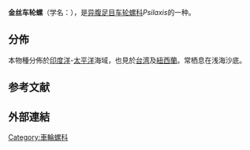 {{Speciesbox
 |taxon = Psilaxis oxytropis
| image = Psilaxis oxytropis 01.JPG
| image2 = Psilaxis oxytropis 02.JPG
 | authority = (A. Adams, 1855)
 | synonyms_ref = {{r|WoRMS_585886}}
 | synonyms =
 * ''Philippia manifesta'' {{small|Iredale, 1931}}
* ''Philippia oxytropis'' {{small|A. Adams, 1855}}
}}

'''金丝车轮螺'''（学名：''{{lang|la|Psilaxis oxytropis}}''），是[[异腹足目|异腹足目]][[车轮螺科|车轮螺科]]''Psilaxis''的一种{{r|shell_3427}}。

==分佈==
本物種分佈於[[印度洋|印度洋]]-[[太平洋|太平洋]]海域{{r|WoRMS_585886}}，也見於[[台湾|台湾]]{{r|shell_3427|shelldoc_320090219045}}及[[紐西蘭|紐西蘭]]{{r|WoRMS_585886}}。常栖息在浅海沙底{{r|shell_3427}}。

==参考文献==
{{reflist|refs=
<ref name="shell_3427">{{cite web
 |url=http://shell.sinica.edu.tw/chinese/shellbase_detail.php?science_no=3427
 |title=国际贝库：金丝车轮螺|publisher=台湾贝类资料库
 |access-date=2018-02-23 }}</ref>
<ref name="shelldoc_320090219045">{{shelldoc_320090219045}}</ref>
<ref name="WoRMS_585886">{{WoRMS |id=585886 |title=''Psilaxis oxytropis'' (A. Adams, 1855) |date=2012-06-01 |access-date=2018-02-23 }}</ref>
}}

==外部連結==
{{Taxonbar}}
[[Category:車輪螺科|Category:車輪螺科]]
{{Mollusc-stub}}